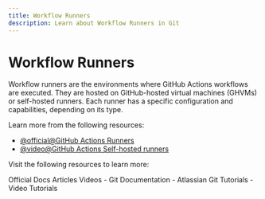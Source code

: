 ```yaml
---
title: Workflow Runners
description: Learn about Workflow Runners in Git
---
```


# Workflow Runners

Workflow runners are the environments where GitHub Actions workflows are executed. They are hosted on GitHub-hosted virtual machines (GHVMs) or self-hosted runners. Each runner has a specific configuration and capabilities, depending on its type.

Learn more from the following resources:

- [@official@GitHub Actions Runners](https://docs.github.com/en/actions/hosting-your-own-runners/about-self-hosted-runners)
- [@video@GitHub Actions Self-hosted runners](https://www.youtube.com/watch?v=aLHyPZO0Fy0)

Visit the following resources to learn more:

<Tabs defaultValue="official">
<TabsList>
<TabsTrigger value="official">Official Docs</TabsTrigger>
<TabsTrigger value="article">Articles</TabsTrigger>
<TabsTrigger value="video">Videos</TabsTrigger>
</TabsList>

<TabsContent value="official">
- <Link href="https://git-scm.com/docs">Git Documentation</Link>
</TabsContent>
<TabsContent value="article">
- <Link href="https://www.atlassian.com/git/tutorials">Atlassian Git Tutorials</Link>
</TabsContent>
<TabsContent value="video">
- <Link href="https://www.youtube.com/results?search_query=git+workflow-runners+tutorial">Video Tutorials</Link>
</TabsContent>
</Tabs>

<Outlet path="5-github/actions/workflow-runners" />
